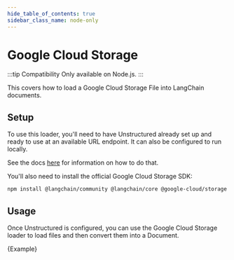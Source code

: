 ```yaml
---
hide_table_of_contents: true
sidebar_class_name: node-only
---
```


# Google Cloud Storage

:::tip Compatibility
Only available on Node.js.
:::

This covers how to load a Google Cloud Storage File into LangChain documents.

## Setup

To use this loader, you'll need to have Unstructured already set up and ready to use at an available URL endpoint. It can also be configured to run locally.

See the docs [here](/docs/integrations/document_loaders/file_loaders/unstructured) for information on how to do that.

You'll also need to install the official Google Cloud Storage SDK:

```bash npm2yarn
npm install @langchain/community @langchain/core @google-cloud/storage
```

## Usage

Once Unstructured is configured, you can use the Google Cloud Storage loader to load files and then convert them into a Document.


<CodeBlock language="typescript">{Example}</CodeBlock>
